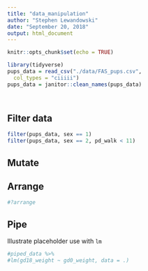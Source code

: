 ```yaml
---
title: "data_manipulation"
author: "Stephen Lewandowski"
date: "September 20, 2018"
output: html_document
---
```


```r
knitr::opts_chunk$set(echo = TRUE)

library(tidyverse)
pups_data = read_csv("./data/FAS_pups.csv",
  col_types = "ciiiii")
pups_data = janitor::clean_names(pups_data)




```


## Filter data

```r
filter(pups_data, sex == 1)
filter(pups_data, sex == 2, pd_walk < 11)
```

## Mutate
## Arrange
```r
#?arrange
```

## Pipe
 
 Illustrate placeholder use with `lm`
 
```r

#piped_data %>%
#lm(gd18_weight ~ gd0_weight, data = .)
```
 





